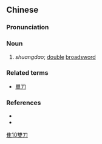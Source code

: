 {{also|双刀}}
==Chinese==
{{zh-forms|s=双刀}}

===Pronunciation===
{{zh-pron
|m=shuāngdāo
|cat=n
}}

===Noun===
{{zh-noun}}

# ''shuangdao''; [[double]] [[broadsword]]

===Related terms===
* [[單刀]]

===References===
* {{pedialite|Dao (sword)}}
* {{cite-book
|last=
|first=
|authorlink=
|coauthors=
|year=2007
|title=[[w:Hanyu Da Cidian|Hanyu Da Cidian 3.0]]
|language=Mandarin
|publisher=[[w:Commercial Press|Commercial Press]]
|location=[[Hong Kong]]
}}

[[Category:zh:Martial arts|隹10雙刀]]